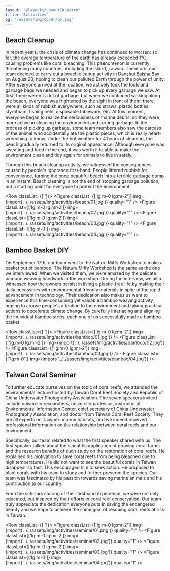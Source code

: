```yaml
---
layout: "@layouts/LayoutEN.astro"
title: "Activities"
bg: "/assets/img/cover/05.jpg"
---
```



## Beach Cleanup

In recent years, the crisis of climate change has continued to worsen; so far, the average temperature of the earth has already exceeded 1°C, causing problems like coral bleaching. This phenomenon is currently threatening many countries, including the island, Taiwan. Therefore, our team decided to carry out a beach cleanup activity in Danshui Baisha Bay on August 23, hoping to clean our polluted Earth through the power of unity. After everyone arrived at the location, we actively took the tools and garbage bags we needed and began to pick up every garbage we saw. At first, there weren't a lot of garbage, but when we continued walking along the beach, everyone was frightened by the sight in front of them: there were all kinds of rubbish everywhere, such as straws, plastic bottles, styrofoam, fishing nets, disposable tableware, etc. At this moment, everyone began to realize the seriousness of marine debris, so they were more active in cleaning the environment and sorting garbage. In the process of picking up garbage, some team members also saw the carcass of the animal who accidentally ate the plastic pieces, which is really heart-wrenching to know. Under the hot weather for 4 hours of cleaning, the beach gradually returned to its original appearance. Although everyone was sweating and tired in the end, it was worth it to able to make the environment clean and tidy again for animals to live in safely.

Through this beach cleanup activity, we witnessed the consequences caused by people's ignorance first-hand. People littered rubbish for convenience, turning the once beautiful beach into a terrible garbage dump in an instant. Beach cleaning is not the end of stopping garbage pollution, but a starting point for everyone to protect the environment.

<Row classList={['']}>
    <Figure classList={['lg:m-0 lg:mr-2']} img={import('../../assets/img/activities/beach/01.jpg')} quality="1" />
    <Figure classList={['lg:m-0 lg:mr-2']} img={import('../../assets/img/activities/beach/02.jpg')} quality="1" />
    <Figure classList={['lg:m-0 lg:mr-2']} img={import('../../assets/img/activities/beach/03.jpg')} quality="1" />
    <Figure classList={['lg:m-0']} img={import('../../assets/img/activities/beach/04.jpg')} quality="1" />
</Row>

## Bamboo Basket DIY

On September 17th, our team went to the Nature Miffy Workshop to make a basket out of bamboo. The Nature Miffy Workshop is the same as the one we interviewed. When we visited them, we were amazed by the delicate bamboo weaving handwork in the workshop. During the interview, we also witnessed how the owners persist in living a plastic-free life by making their daily necessities with environmental friendly materials in spite of the rapid advancement in technology. Their dedication also makes us want to experience this time-consuming yet valuable bamboo weaving activity, hoping to arouse people's attention to the environment and taking practical actions to decelerate climate change. By carefully interlacing and aligning the individual bamboo strips, each one of us successfully made a bamboo basket.

<Row classList={['']}>
    <Figure classList={['lg:m-0 lg:mr-2']} img={import('../../assets/img/activities/bamboo/01.jpg')} />
    <Figure classList={['lg:m-0 lg:mr-2']} img={import('../../assets/img/activities/bamboo/02.jpg')} />
    <Figure classList={['lg:m-0 lg:mr-2']} img={import('../../assets/img/activities/bamboo/03.jpg')} />
    <Figure classList={['lg:m-0']} img={import('../../assets/img/activities/bamboo/04.jpg')} />
</Row>

## Taiwan Coral Seminar

To further educate ourselves on the topic of coral reefs, we attended the environmental lecture hosted by Taiwan Coral Reef Society and Republic of China Underwater Photography Association. The seven speakers invited include university researchers, university professor, instructor at Environmental Information Center, chief secretary of China Underwater Photography Association, and doctor from Taiwan Coral Reef Society. They are all experts on Taiwan’s marine habitats, and we indeed received professional information on the relationship between coral reefs and our environment. 

Specifically, our team related to what the first speaker shared with us. The first speaker talked about the scientific application of growing coral farms and the research benefits of such study on the restoration of coral reefs. He explained his motivation to save coral reefs from being bleached due to high temperatures. He did not want to see the beautiful corals in Taiwan disappear so fast. This encouraged him to seek action. He proposed to plant corals with his team to study and further preserve the species. Our team was fascinated by his passion towards saving marine animals and his contribution to our country. 

From the scholars sharing of their firsthand experience, we were not only educated, but inspired by their efforts in coral reef conservation. Our team truly appreciate the dedication everyone puts in saving the endangered beauty and we hope to achieve the same goal of rescuing coral reefs at risk in Taiwan.

<Row classList={['']}>
    <Figure classList={['lg:m-0 lg:mr-2']} img={import('../../assets/img/activities/seminar/01.png')} quality="1" />
    <Figure classList={['lg:m-0 lg:mr-2']} img={import('../../assets/img/activities/seminar/02.jpg')} quality="1" />
    <Figure classList={['lg:m-0 lg:mr-2']} img={import('../../assets/img/activities/seminar/03.jpg')} quality="1" />
    <Figure classList={['lg:m-0']} img={import('../../assets/img/activities/seminar/04.jpg')} quality="1" />
</Row>
